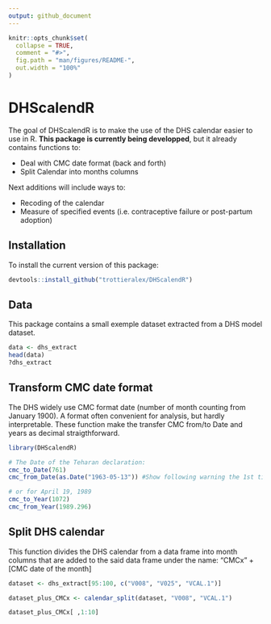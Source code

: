 ```yaml
---
output: github_document
---
```


<!-- README.md is generated from README.Rmd. Please edit that file -->

```r
knitr::opts_chunk$set(
  collapse = TRUE,
  comment = "#>",
  fig.path = "man/figures/README-",
  out.width = "100%"
)
```
# DHScalendR

<!-- badges: start -->
<!-- badges: end -->

The goal of DHScalendR is to make the use of the DHS calendar easier to use in R. **This package is currently being developped**, but it already contains functions to:

* Deal with CMC date format (back and forth)
* Split Calendar into months columns

Next additions will include ways to:

* Recoding of the calendar
* Measure of specified events (i.e. contraceptive failure or post-partum adoption)


## Installation

<!-- You can install the released version of DHScalendR from [CRAN](https://CRAN.R-project.org) with: -->

To install the current version of this package:

```r
devtools::install_github("trottieralex/DHScalendR")
```


## Data

This package contains a small exemple dataset extracted from a DHS model dataset.

```r
data <- dhs_extract
head(data)
?dhs_extract
```


## Transform CMC date format

The DHS widely use CMC format date (number of month counting from January 1900). A format often convenient for analysis, but hardly interpretable. These function make the transfer CMC from/to Date and years as decimal straigthforward. 

```r
library(DHScalendR)

# The Date of the Teharan declaration:
cmc_to_Date(761)
cmc_from_Date(as.Date("1963-05-13")) #Show following warning the 1st time

# or for April 19, 1989
cmc_to_Year(1072)
cmc_from_Year(1989.296)

```


## Split DHS calendar

This function divides the DHS calendar from a data frame into month columns that are added to the said data frame under the name: "CMCx" + [CMC date of the month] 
```r
dataset <- dhs_extract[95:100, c("V008", "V025", "VCAL.1")]

dataset_plus_CMCx <- calendar_split(dataset, "V008", "VCAL.1")

dataset_plus_CMCx[ ,1:10]

```

